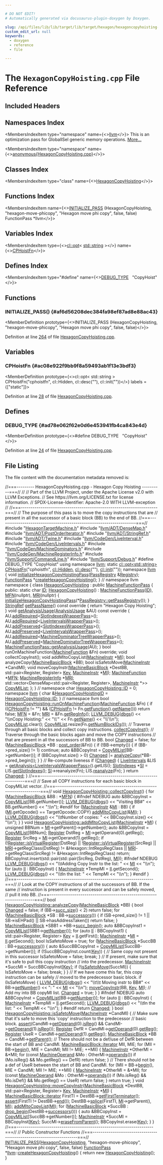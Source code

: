 ```yaml
---

# DO NOT EDIT!
# Automatically generated via docusaurus-plugin-doxygen by Doxygen.

slug: /api/files/lib/lib/target/lib/target/hexagon/hexagoncopyhoisting-cpp
custom_edit_url: null
keywords:
  - doxygen
  - reference
  - file

---
```





# The `HexagonCopyHoisting.cpp` File Reference

<DoxygenPage pluginConfig={pluginConfig}>



## Included Headers

<IncludesList>
<IncludesListItem
  filePath="HexagonTargetMachine.h"
  permalink="/docs/api/files/lib/lib/target/lib/target/hexagon/hexagontargetmachine-h"
  isLocal="true" />
<IncludesListItem
  filePath="llvm/ADT/DenseMap.h"
  permalink="/docs/api/files/include/include/llvm/include/llvm/adt/densemap-h"
  isLocal="true" />
<IncludesListItem
  filePath="llvm/ADT/PostOrderIterator.h"
  permalink="/docs/api/files/include/include/llvm/include/llvm/adt/postorderiterator-h"
  isLocal="true" />
<IncludesListItem
  filePath="llvm/ADT/StringRef.h"
  permalink="/docs/api/files/include/include/llvm/include/llvm/adt/stringref-h"
  isLocal="true" />
<IncludesListItem
  filePath="llvm/ADT/Twine.h"
  permalink="/docs/api/files/include/include/llvm/include/llvm/adt/twine-h"
  isLocal="true" />
<IncludesListItem
  filePath="llvm/CodeGen/LiveInterval.h"
  permalink="/docs/api/files/include/include/llvm/include/llvm/codegen/liveinterval-h"
  isLocal="true" />
<IncludesListItem
  filePath="llvm/CodeGen/LiveIntervals.h"
  permalink="/docs/api/files/include/include/llvm/include/llvm/codegen/liveintervals-h"
  isLocal="true" />
<IncludesListItem
  filePath="llvm/CodeGen/MachineDominators.h"
  permalink="/docs/api/files/include/include/llvm/include/llvm/codegen/machinedominators-h"
  isLocal="true" />
<IncludesListItem
  filePath="llvm/CodeGen/MachineRegisterInfo.h"
  permalink="/docs/api/files/include/include/llvm/include/llvm/codegen/machineregisterinfo-h"
  isLocal="true" />
<IncludesListItem
  filePath="llvm/Support/CommandLine.h"
  permalink="/docs/api/files/include/include/llvm/include/llvm/support/commandline-h"
  isLocal="true" />
<IncludesListItem
  filePath="llvm/Support/Debug.h"
  permalink="/docs/api/files/include/include/llvm/include/llvm/support/debug-h"
  isLocal="true" />
</IncludesList>

## Namespaces Index

<MembersIndex>

<MembersIndexItem
  type="namespace"
  name={<><a href="/docs/api/namespaces/llvm">llvm</a></>}>
This is an optimization pass for GlobalISel generic memory operations. <a href="/docs/api/namespaces/llvm/#details">More...</a>
</MembersIndexItem>

<MembersIndexItem
  type="namespace"
  name={<><a href="/docs/api/namespaces/anonymous-hexagoncopyhoisting-cpp-">anonymous&#123;HexagonCopyHoisting.cpp&#125;</a></>}>
</MembersIndexItem>

</MembersIndex>

## Classes Index

<MembersIndex>

<MembersIndexItem
  type="class"
  name={<><a href="/docs/api/classes/anonymous-namespace-hexagoncopyhoisting-cpp-/hexagoncopyhoisting">HexagonCopyHoisting</a></>}>
</MembersIndexItem>

</MembersIndex>

## Functions Index

<MembersIndex>

<MembersIndexItem
  name={<><a href="#af6d56208dec384fa98ef87ad8e88ac43">INITIALIZE&#95;PASS</a> (HexagonCopyHoisting, &quot;hexagon-move-phicopy&quot;, &quot;Hexagon move phi copy&quot;, false, false) FunctionPass &#42;llvm</>}>
</MembersIndexItem>

</MembersIndex>

## Variables Index

<MembersIndex>

<MembersIndexItem
  type={<><a href="/docs/api/classes/llvm/cl/opt">cl::opt</a>&lt; <a href="/docs/api/files/include/include/llvm/include/llvm/demangle/itaniumdemangle-h/#ae2b0d0345572d6718e219aa76d1d54edab45cffe084dd3d20d928bee85e7b0f21">std::string</a> &gt;</>}
  name={<><a href="#ac08e922f9bb9f8a59493ab1f13e3bdf3">CPHoistFn</a></>}>
</MembersIndexItem>

</MembersIndex>

## Defines Index

<MembersIndex>

<MembersIndexItem
  type="#define"
  name={<><a href="#ad78e062f62e0d6e453941fb4ca843e4d">DEBUG&#95;TYPE</a>&nbsp;&nbsp;&nbsp;&quot;CopyHoist&quot;</>}>
</MembersIndexItem>

</MembersIndex>


<SectionDefinition>

## Functions

### INITIALIZE&#95;PASS() {#af6d56208dec384fa98ef87ad8e88ac43}

<MemberDefinition
  prototype={<>INITIALIZE&#95;PASS (HexagonCopyHoisting, &quot;hexagon-move-phicopy&quot;, &quot;Hexagon move phi copy&quot;, false, false)</>}>

Definition at line <a href="#l00264">264</a> of file <a href="/docs/api/files/lib/lib/target/lib/target/hexagon/hexagoncopyhoisting-cpp">HexagonCopyHoisting.cpp</a>.
</MemberDefinition>

</SectionDefinition>

<SectionDefinition>

## Variables

### CPHoistFn {#ac08e922f9bb9f8a59493ab1f13e3bdf3}

<MemberDefinition
  prototype={<>cl::opt&lt; std::string &gt; CPHoistFn(&quot;cphoistfn&quot;, cl::Hidden, cl::desc(&quot;&quot;), cl::init(&quot;&quot;))</>}
  labels = {["static"]}>

Definition at line <a href="#l00028">28</a> of file <a href="/docs/api/files/lib/lib/target/lib/target/hexagon/hexagoncopyhoisting-cpp">HexagonCopyHoisting.cpp</a>.
</MemberDefinition>

</SectionDefinition>

<SectionDefinition>

## Defines

### DEBUG&#95;TYPE {#ad78e062f62e0d6e453941fb4ca843e4d}

<MemberDefinition
  prototype={<>#define DEBUG&#95;TYPE&nbsp;&nbsp;&nbsp;&quot;CopyHoist&quot;</>}>

Definition at line <a href="#l00024">24</a> of file <a href="/docs/api/files/lib/lib/target/lib/target/hexagon/hexagoncopyhoisting-cpp">HexagonCopyHoisting.cpp</a>.
</MemberDefinition>

</SectionDefinition>

## File Listing

The file content with the documentation metadata removed is:

<ProgramListing>

<Link id="l00001" /><CodeLine lineNumber="1"><span class="doxyHighlightComment">//===--------- HexagonCopyHoisting.cpp - Hexagon Copy Hoisting  ----------===//</span></CodeLine>
<Link id="l00002" /><CodeLine lineNumber="2"><span class="doxyHighlightComment">//</span></CodeLine>
<Link id="l00003" /><CodeLine lineNumber="3"><span class="doxyHighlightComment">// Part of the LLVM Project, under the Apache License v2.0 with LLVM Exceptions.</span></CodeLine>
<Link id="l00004" /><CodeLine lineNumber="4"><span class="doxyHighlightComment">// See https://llvm.org/LICENSE.txt for license information.</span></CodeLine>
<Link id="l00005" /><CodeLine lineNumber="5"><span class="doxyHighlightComment">// SPDX-License-Identifier: Apache-2.0 WITH LLVM-exception</span></CodeLine>
<Link id="l00006" /><CodeLine lineNumber="6"><span class="doxyHighlightComment">//</span></CodeLine>
<Link id="l00007" /><CodeLine lineNumber="7"><span class="doxyHighlightComment">//===----------------------------------------------------------------------===//</span></CodeLine>
<Link id="l00008" /><CodeLine lineNumber="8"><span class="doxyHighlightComment">// The purpose of this pass is to move the copy instructions that are</span></CodeLine>
<Link id="l00009" /><CodeLine lineNumber="9"><span class="doxyHighlightComment">// present in all the successor of a basic block (BB) to the end of BB.</span></CodeLine>
<Link id="l00010" /><CodeLine lineNumber="10"><span class="doxyHighlightComment">//===----------------------------------------------------------------------===//</span></CodeLine>
<Link id="l00011" /><CodeLine lineNumber="11"></CodeLine>
<Link id="l00012" /><CodeLine lineNumber="12"><span class="doxyHighlightPreprocessor">#include &quot;<a href="/docs/api/files/lib/lib/target/lib/target/hexagon/hexagontargetmachine-h">HexagonTargetMachine.h</a>&quot;</span></CodeLine>
<Link id="l00013" /><CodeLine lineNumber="13"><span class="doxyHighlightPreprocessor">#include &quot;<a href="/docs/api/files/include/include/llvm/include/llvm/adt/densemap-h">llvm/ADT/DenseMap.h</a>&quot;</span></CodeLine>
<Link id="l00014" /><CodeLine lineNumber="14"><span class="doxyHighlightPreprocessor">#include &quot;<a href="/docs/api/files/include/include/llvm/include/llvm/adt/postorderiterator-h">llvm/ADT/PostOrderIterator.h</a>&quot;</span></CodeLine>
<Link id="l00015" /><CodeLine lineNumber="15"><span class="doxyHighlightPreprocessor">#include &quot;<a href="/docs/api/files/include/include/llvm/include/llvm/adt/stringref-h">llvm/ADT/StringRef.h</a>&quot;</span></CodeLine>
<Link id="l00016" /><CodeLine lineNumber="16"><span class="doxyHighlightPreprocessor">#include &quot;<a href="/docs/api/files/include/include/llvm/include/llvm/adt/twine-h">llvm/ADT/Twine.h</a>&quot;</span></CodeLine>
<Link id="l00017" /><CodeLine lineNumber="17"><span class="doxyHighlightPreprocessor">#include &quot;<a href="/docs/api/files/include/include/llvm/include/llvm/codegen/liveinterval-h">llvm/CodeGen/LiveInterval.h</a>&quot;</span></CodeLine>
<Link id="l00018" /><CodeLine lineNumber="18"><span class="doxyHighlightPreprocessor">#include &quot;<a href="/docs/api/files/include/include/llvm/include/llvm/codegen/liveintervals-h">llvm/CodeGen/LiveIntervals.h</a>&quot;</span></CodeLine>
<Link id="l00019" /><CodeLine lineNumber="19"><span class="doxyHighlightPreprocessor">#include &quot;<a href="/docs/api/files/include/include/llvm/include/llvm/codegen/machinedominators-h">llvm/CodeGen/MachineDominators.h</a>&quot;</span></CodeLine>
<Link id="l00020" /><CodeLine lineNumber="20"><span class="doxyHighlightPreprocessor">#include &quot;<a href="/docs/api/files/include/include/llvm/include/llvm/codegen/machineregisterinfo-h">llvm/CodeGen/MachineRegisterInfo.h</a>&quot;</span></CodeLine>
<Link id="l00021" /><CodeLine lineNumber="21"><span class="doxyHighlightPreprocessor">#include &quot;<a href="/docs/api/files/include/include/llvm/include/llvm/support/commandline-h">llvm/Support/CommandLine.h</a>&quot;</span></CodeLine>
<Link id="l00022" /><CodeLine lineNumber="22"><span class="doxyHighlightPreprocessor">#include &quot;<a href="/docs/api/files/include/include/llvm/include/llvm/support/debug-h">llvm/Support/Debug.h</a>&quot;</span></CodeLine>
<Link id="l00023" /><CodeLine lineNumber="23"></CodeLine>
<Link id="l00024" /><CodeLine lineNumber="24" lineLink="#ad78e062f62e0d6e453941fb4ca843e4d"><span class="doxyHighlightPreprocessor">#define DEBUG&#95;TYPE &quot;CopyHoist&quot;</span></CodeLine>
<Link id="l00025" /><CodeLine lineNumber="25"></CodeLine>
<Link id="l00026" /><CodeLine lineNumber="26"><span class="doxyHighlightKeyword">using namespace </span><span class="doxyHighlight"><a href="/docs/api/namespaces/llvm">llvm</a>;</span></CodeLine>
<Link id="l00027" /><CodeLine lineNumber="27"></CodeLine>
<Link id="l00028" /><CodeLine lineNumber="28" lineLink="#ac08e922f9bb9f8a59493ab1f13e3bdf3"><span class="doxyHighlightKeyword">static</span><span class="doxyHighlight"> <a href="/docs/api/classes/llvm/cl/opt">cl::opt&lt;std::string&gt;</a> <a href="#ac08e922f9bb9f8a59493ab1f13e3bdf3">CPHoistFn</a>(</span><span class="doxyHighlightStringLiteral">&quot;cphoistfn&quot;</span><span class="doxyHighlight">, <a href="/docs/api/namespaces/llvm/cl/#a68075925a54790e71ca790e1d4f21a40a263ac008d8d31f13ce460395fc4cf7e6">cl::Hidden</a>, <a href="/docs/api/structs/llvm/cl/desc">cl::desc</a>(</span><span class="doxyHighlightStringLiteral">&quot;&quot;</span><span class="doxyHighlight">),</span></CodeLine>
<Link id="l00029" /><CodeLine lineNumber="29"><span class="doxyHighlight">                                      <a href="/docs/api/namespaces/llvm/cl/#ac12e6a8f3a1b511f0dee2ed6de0ae806">cl::init</a>(</span><span class="doxyHighlightStringLiteral">&quot;&quot;</span><span class="doxyHighlight">));</span></CodeLine>
<Link id="l00030" /><CodeLine lineNumber="30"></CodeLine>
<Link id="l00031" /><CodeLine lineNumber="31"><span class="doxyHighlightKeyword">namespace </span><span class="doxyHighlight"><a href="/docs/api/namespaces/llvm">llvm</a> &#123;</span></CodeLine>
<Link id="l00032" /><CodeLine lineNumber="32" lineLink="/docs/api/namespaces/llvm/#a5623c5d91a65a74e83f97dd46213418b"><span class="doxyHighlightKeywordType">void</span><span class="doxyHighlight"> <a href="/docs/api/namespaces/llvm/#a5623c5d91a65a74e83f97dd46213418b">initializeHexagonCopyHoistingPass</a>(<a href="/docs/api/classes/llvm/passregistry">PassRegistry</a> &amp;<a href="/docs/api/classes/llvm/registry">Registry</a>);</span></CodeLine>
<Link id="l00033" /><CodeLine lineNumber="33" lineLink="/docs/api/namespaces/llvm/#a04d015df8397cfcbf3793ceedb824d1b"><span class="doxyHighlight"><a href="/docs/api/classes/llvm/functionpass">FunctionPass</a> &#42;<a href="/docs/api/namespaces/llvm/#a04d015df8397cfcbf3793ceedb824d1b">createHexagonCopyHoisting</a>();</span></CodeLine>
<Link id="l00034" /><CodeLine lineNumber="34"><span class="doxyHighlight">&#125; </span><span class="doxyHighlightComment">// namespace llvm</span></CodeLine>
<Link id="l00035" /><CodeLine lineNumber="35"></CodeLine>
<Link id="l00036" /><CodeLine lineNumber="36" lineLink="/docs/api/namespaces/anonymous-hexagoncopyhoisting-cpp-"><span class="doxyHighlightKeyword">namespace </span><span class="doxyHighlight">&#123;</span></CodeLine>
<Link id="l00037" /><CodeLine lineNumber="37"></CodeLine>
<Link id="l00038" /><CodeLine lineNumber="38" lineLink="/docs/api/classes/anonymous-namespace-hexagoncopyhoisting-cpp-/hexagoncopyhoisting"><span class="doxyHighlightKeyword">class </span><span class="doxyHighlight"><a href="/docs/api/classes/anonymous-namespace-hexagoncopyhoisting-cpp-/hexagoncopyhoisting/#a86dde240344525272b07f5b7360040bc">HexagonCopyHoisting</a> : </span><span class="doxyHighlightKeyword">public</span><span class="doxyHighlight"> <a href="/docs/api/classes/llvm/machinefunctionpass/#a29c81d2386f4a727c6d33413807530c8">MachineFunctionPass</a> &#123;</span></CodeLine>
<Link id="l00039" /><CodeLine lineNumber="39"></CodeLine>
<Link id="l00040" /><CodeLine lineNumber="40"><span class="doxyHighlightKeyword">public</span><span class="doxyHighlight">:</span></CodeLine>
<Link id="l00041" /><CodeLine lineNumber="41" lineLink="/docs/api/classes/anonymous-namespace-hexagoncopyhoisting-cpp-/hexagoncopyhoisting/#af02d2232eebeb4d984074ce63b38d215"><span class="doxyHighlight">  </span><span class="doxyHighlightKeyword">static</span><span class="doxyHighlight"> </span><span class="doxyHighlightKeywordType">char</span><span class="doxyHighlight"> <a href="/docs/api/classes/anonymous-namespace-hexagoncopyhoisting-cpp-/hexagoncopyhoisting/#af02d2232eebeb4d984074ce63b38d215">ID</a>;</span></CodeLine>
<Link id="l00042" /><CodeLine lineNumber="42" lineLink="/docs/api/classes/anonymous-namespace-hexagoncopyhoisting-cpp-/hexagoncopyhoisting/#a86dde240344525272b07f5b7360040bc"><span class="doxyHighlight">  <a href="/docs/api/classes/anonymous-namespace-hexagoncopyhoisting-cpp-/hexagoncopyhoisting/#a86dde240344525272b07f5b7360040bc">HexagonCopyHoisting</a>() : <a href="/docs/api/classes/llvm/machinefunctionpass/#a29c81d2386f4a727c6d33413807530c8">MachineFunctionPass</a>(<a href="/docs/api/classes/anonymous-namespace-hexagoncopyhoisting-cpp-/hexagoncopyhoisting/#af02d2232eebeb4d984074ce63b38d215">ID</a>), <a href="/docs/api/classes/anonymous-namespace-hexagoncopyhoisting-cpp-/hexagoncopyhoisting/#a4aa3227e6bc300e09d0a6340e3eeded2">MFN</a>(nullptr), <a href="/docs/api/classes/anonymous-namespace-hexagoncopyhoisting-cpp-/hexagoncopyhoisting/#a558644dd8b8d27779475df5cf7d6009f">MRI</a>(nullptr) &#123;</span></CodeLine>
<Link id="l00043" /><CodeLine lineNumber="43"><span class="doxyHighlight">    <a href="/docs/api/namespaces/llvm/#a5623c5d91a65a74e83f97dd46213418b">initializeHexagonCopyHoistingPass</a>(&#42;<a href="/docs/api/classes/llvm/passregistry/#a05a729900b76c89e808c6c3094921b2f">PassRegistry::getPassRegistry</a>());</span></CodeLine>
<Link id="l00044" /><CodeLine lineNumber="44"><span class="doxyHighlight">  &#125;</span></CodeLine>
<Link id="l00045" /><CodeLine lineNumber="45"></CodeLine>
<Link id="l00046" /><CodeLine lineNumber="46" lineLink="/docs/api/classes/anonymous-namespace-hexagoncopyhoisting-cpp-/hexagoncopyhoisting/#ab8ac24826d46d1e9f88bb3dbc68b715f"><span class="doxyHighlight">  <a href="/docs/api/classes/llvm/stringref">StringRef</a> <a href="/docs/api/classes/anonymous-namespace-hexagoncopyhoisting-cpp-/hexagoncopyhoisting/#ab8ac24826d46d1e9f88bb3dbc68b715f">getPassName</a>()</span><span class="doxyHighlightKeyword"> const override </span><span class="doxyHighlight">&#123; </span><span class="doxyHighlightKeywordFlow">return</span><span class="doxyHighlight"> </span><span class="doxyHighlightStringLiteral">&quot;Hexagon Copy Hoisting&quot;</span><span class="doxyHighlight">; &#125;</span></CodeLine>
<Link id="l00047" /><CodeLine lineNumber="47"></CodeLine>
<Link id="l00048" /><CodeLine lineNumber="48" lineLink="/docs/api/classes/anonymous-namespace-hexagoncopyhoisting-cpp-/hexagoncopyhoisting/#aa83b5eb5a61f13970f855c9a645e449a"><span class="doxyHighlight">  </span><span class="doxyHighlightKeywordType">void</span><span class="doxyHighlight"> <a href="/docs/api/classes/anonymous-namespace-hexagoncopyhoisting-cpp-/hexagoncopyhoisting/#aa83b5eb5a61f13970f855c9a645e449a">getAnalysisUsage</a>(<a href="/docs/api/classes/llvm/analysisusage">AnalysisUsage</a> &amp;AU)</span><span class="doxyHighlightKeyword"> const override </span><span class="doxyHighlight">&#123;</span></CodeLine>
<Link id="l00049" /><CodeLine lineNumber="49"><span class="doxyHighlight">    AU.<a href="/docs/api/classes/llvm/analysisusage/#ae0adcccca08fb686c9ce00f9397b660c">addRequired</a>&lt;<a href="/docs/api/classes/llvm/slotindexeswrapperpass">SlotIndexesWrapperPass</a>&gt;();</span></CodeLine>
<Link id="l00050" /><CodeLine lineNumber="50"><span class="doxyHighlight">    AU.<a href="/docs/api/classes/llvm/analysisusage/#ae0adcccca08fb686c9ce00f9397b660c">addRequired</a>&lt;<a href="/docs/api/classes/llvm/liveintervalswrapperpass">LiveIntervalsWrapperPass</a>&gt;();</span></CodeLine>
<Link id="l00051" /><CodeLine lineNumber="51"><span class="doxyHighlight">    AU.<a href="/docs/api/classes/llvm/analysisusage/#ae9356b720f6fbab112d809738dcc4f2a">addPreserved</a>&lt;<a href="/docs/api/classes/llvm/slotindexeswrapperpass">SlotIndexesWrapperPass</a>&gt;();</span></CodeLine>
<Link id="l00052" /><CodeLine lineNumber="52"><span class="doxyHighlight">    AU.<a href="/docs/api/classes/llvm/analysisusage/#ae9356b720f6fbab112d809738dcc4f2a">addPreserved</a>&lt;<a href="/docs/api/classes/llvm/liveintervalswrapperpass">LiveIntervalsWrapperPass</a>&gt;();</span></CodeLine>
<Link id="l00053" /><CodeLine lineNumber="53"><span class="doxyHighlight">    AU.<a href="/docs/api/classes/llvm/analysisusage/#ae0adcccca08fb686c9ce00f9397b660c">addRequired</a>&lt;<a href="/docs/api/classes/llvm/machinedominatortreewrapperpass">MachineDominatorTreeWrapperPass</a>&gt;();</span></CodeLine>
<Link id="l00054" /><CodeLine lineNumber="54"><span class="doxyHighlight">    AU.<a href="/docs/api/classes/llvm/analysisusage/#ae9356b720f6fbab112d809738dcc4f2a">addPreserved</a>&lt;<a href="/docs/api/classes/llvm/machinedominatortreewrapperpass">MachineDominatorTreeWrapperPass</a>&gt;();</span></CodeLine>
<Link id="l00055" /><CodeLine lineNumber="55"><span class="doxyHighlight">    <a href="/docs/api/classes/llvm/machinefunctionpass/#a864fd57b4304ef933b3281d0ef85a88e">MachineFunctionPass::getAnalysisUsage</a>(AU);</span></CodeLine>
<Link id="l00056" /><CodeLine lineNumber="56"><span class="doxyHighlight">  &#125;</span></CodeLine>
<Link id="l00057" /><CodeLine lineNumber="57"></CodeLine>
<Link id="l00058" /><CodeLine lineNumber="58"><span class="doxyHighlight">  </span><span class="doxyHighlightKeywordType">bool</span><span class="doxyHighlight"> runOnMachineFunction(<a href="/docs/api/classes/llvm/machinefunction">MachineFunction</a> &amp;Fn) </span><span class="doxyHighlightKeyword">override</span><span class="doxyHighlight">;</span></CodeLine>
<Link id="l00059" /><CodeLine lineNumber="59"><span class="doxyHighlight">  </span><span class="doxyHighlightKeywordType">void</span><span class="doxyHighlight"> collectCopyInst();</span></CodeLine>
<Link id="l00060" /><CodeLine lineNumber="60"><span class="doxyHighlight">  </span><span class="doxyHighlightKeywordType">void</span><span class="doxyHighlight"> addMItoCopyList(<a href="/docs/api/classes/llvm/machineinstr">MachineInstr</a> &#42;<a href="/docs/api/files/lib/lib/codegen/lib/codegen/globalisel/irtranslator-cpp/#abe44dfdea65b4f7e11e0a608ab708b76">MI</a>);</span></CodeLine>
<Link id="l00061" /><CodeLine lineNumber="61"><span class="doxyHighlight">  </span><span class="doxyHighlightKeywordType">bool</span><span class="doxyHighlight"> analyzeCopy(<a href="/docs/api/classes/llvm/machinebasicblock">MachineBasicBlock</a> &#42;BB);</span></CodeLine>
<Link id="l00062" /><CodeLine lineNumber="62"><span class="doxyHighlight">  </span><span class="doxyHighlightKeywordType">bool</span><span class="doxyHighlight"> isSafetoMove(<a href="/docs/api/classes/llvm/machineinstr">MachineInstr</a> &#42;CandMI);</span></CodeLine>
<Link id="l00063" /><CodeLine lineNumber="63"><span class="doxyHighlight">  </span><span class="doxyHighlightKeywordType">void</span><span class="doxyHighlight"> moveCopyInstr(<a href="/docs/api/classes/llvm/machinebasicblock">MachineBasicBlock</a> &#42;DestBB,</span></CodeLine>
<Link id="l00064" /><CodeLine lineNumber="64"><span class="doxyHighlight">                     std::pair&lt;Register, Register&gt; <a href="/docs/api/namespaces/llvm/#a98c6256d0644613c6b5b3e2ef06ef5ce">Key</a>, <a href="/docs/api/classes/llvm/machineinstr">MachineInstr</a> &#42;<a href="/docs/api/files/lib/lib/codegen/lib/codegen/globalisel/irtranslator-cpp/#abe44dfdea65b4f7e11e0a608ab708b76">MI</a>);</span></CodeLine>
<Link id="l00065" /><CodeLine lineNumber="65"></CodeLine>
<Link id="l00066" /><CodeLine lineNumber="66" lineLink="/docs/api/classes/anonymous-namespace-hexagoncopyhoisting-cpp-/hexagoncopyhoisting/#a4aa3227e6bc300e09d0a6340e3eeded2"><span class="doxyHighlight">  <a href="/docs/api/classes/llvm/machinefunction">MachineFunction</a> &#42;<a href="/docs/api/classes/anonymous-namespace-hexagoncopyhoisting-cpp-/hexagoncopyhoisting/#a4aa3227e6bc300e09d0a6340e3eeded2">MFN</a>;</span></CodeLine>
<Link id="l00067" /><CodeLine lineNumber="67" lineLink="/docs/api/classes/anonymous-namespace-hexagoncopyhoisting-cpp-/hexagoncopyhoisting/#a558644dd8b8d27779475df5cf7d6009f"><span class="doxyHighlight">  <a href="/docs/api/classes/llvm/machineregisterinfo">MachineRegisterInfo</a> &#42;<a href="/docs/api/classes/anonymous-namespace-hexagoncopyhoisting-cpp-/hexagoncopyhoisting/#a558644dd8b8d27779475df5cf7d6009f">MRI</a>;</span></CodeLine>
<Link id="l00068" /><CodeLine lineNumber="68"><span class="doxyHighlight">  std::vector&lt;DenseMap&lt;std::pair&lt;Register, Register&gt;, <a href="/docs/api/classes/llvm/machineinstr">MachineInstr</a> &#42;&gt;&gt;</span></CodeLine>
<Link id="l00069" /><CodeLine lineNumber="69" lineLink="/docs/api/classes/anonymous-namespace-hexagoncopyhoisting-cpp-/hexagoncopyhoisting/#a9f4390bec78aae236fc19b8ba1049ac7"><span class="doxyHighlight">      <a href="/docs/api/classes/anonymous-namespace-hexagoncopyhoisting-cpp-/hexagoncopyhoisting/#a9f4390bec78aae236fc19b8ba1049ac7">CopyMIList</a>;</span></CodeLine>
<Link id="l00070" /><CodeLine lineNumber="70"><span class="doxyHighlight">&#125;;</span></CodeLine>
<Link id="l00071" /><CodeLine lineNumber="71"></CodeLine>
<Link id="l00072" /><CodeLine lineNumber="72"><span class="doxyHighlight">&#125; </span><span class="doxyHighlightComment">// namespace</span></CodeLine>
<Link id="l00073" /><CodeLine lineNumber="73"></CodeLine>
<Link id="l00074" /><CodeLine lineNumber="74"><span class="doxyHighlightKeywordType">char</span><span class="doxyHighlight"> <a href="/docs/api/classes/anonymous-namespace-hexagoncopyhoisting-cpp-/hexagoncopyhoisting/#af02d2232eebeb4d984074ce63b38d215">HexagonCopyHoisting::ID</a> = 0;</span></CodeLine>
<Link id="l00075" /><CodeLine lineNumber="75"></CodeLine>
<Link id="l00076" /><CodeLine lineNumber="76"><span class="doxyHighlightKeyword">namespace </span><span class="doxyHighlight"><a href="/docs/api/namespaces/llvm">llvm</a> &#123;</span></CodeLine>
<Link id="l00077" /><CodeLine lineNumber="77" lineLink="/docs/api/namespaces/llvm/#aeebc3fb028f2450c451fc27991fce7a0"><span class="doxyHighlightKeywordType">char</span><span class="doxyHighlight"> &amp;<a href="/docs/api/namespaces/llvm/#aeebc3fb028f2450c451fc27991fce7a0">HexagonCopyHoistingID</a> = <a href="/docs/api/classes/anonymous-namespace-hexagoncopyhoisting-cpp-/hexagoncopyhoisting/#af02d2232eebeb4d984074ce63b38d215">HexagonCopyHoisting::ID</a>;</span></CodeLine>
<Link id="l00078" /><CodeLine lineNumber="78"><span class="doxyHighlight">&#125; </span><span class="doxyHighlightComment">// namespace llvm</span></CodeLine>
<Link id="l00079" /><CodeLine lineNumber="79"></CodeLine>
<Link id="l00080" /><CodeLine lineNumber="80" lineLink="/docs/api/classes/anonymous-namespace-hexagoncopyhoisting-cpp-/hexagoncopyhoisting/#a50a95c05ee7d95c49a8c65c49046e3ec"><span class="doxyHighlightKeywordType">bool</span><span class="doxyHighlight"> <a href="/docs/api/classes/anonymous-namespace-hexagoncopyhoisting-cpp-/hexagoncopyhoisting/#a50a95c05ee7d95c49a8c65c49046e3ec">HexagonCopyHoisting::runOnMachineFunction</a>(<a href="/docs/api/classes/llvm/machinefunction">MachineFunction</a> &amp;Fn) &#123;</span></CodeLine>
<Link id="l00081" /><CodeLine lineNumber="81"></CodeLine>
<Link id="l00082" /><CodeLine lineNumber="82"><span class="doxyHighlight">  </span><span class="doxyHighlightKeywordFlow">if</span><span class="doxyHighlight"> ((<a href="#ac08e922f9bb9f8a59493ab1f13e3bdf3">CPHoistFn</a> != </span><span class="doxyHighlightStringLiteral">&quot;&quot;</span><span class="doxyHighlight">) &amp;&amp; (<a href="#ac08e922f9bb9f8a59493ab1f13e3bdf3">CPHoistFn</a> != Fn.<a href="/docs/api/classes/llvm/machinefunction/#a977ddce262de45c645be23d951066351">getFunction</a>().<a href="/docs/api/classes/llvm/value/#adb5c319f5905c1d3ca9eb5df546388c5">getName</a>()))</span></CodeLine>
<Link id="l00083" /><CodeLine lineNumber="83"><span class="doxyHighlight">    </span><span class="doxyHighlightKeywordFlow">return</span><span class="doxyHighlight"> </span><span class="doxyHighlightKeyword">false</span><span class="doxyHighlight">;</span></CodeLine>
<Link id="l00084" /><CodeLine lineNumber="84"></CodeLine>
<Link id="l00085" /><CodeLine lineNumber="85"><span class="doxyHighlight">  <a href="/docs/api/classes/anonymous-namespace-hexagoncopyhoisting-cpp-/hexagoncopyhoisting/#a4aa3227e6bc300e09d0a6340e3eeded2">MFN</a> = &amp;Fn;</span></CodeLine>
<Link id="l00086" /><CodeLine lineNumber="86"><span class="doxyHighlight">  <a href="/docs/api/classes/anonymous-namespace-hexagoncopyhoisting-cpp-/hexagoncopyhoisting/#a558644dd8b8d27779475df5cf7d6009f">MRI</a> = &amp;Fn.<a href="/docs/api/classes/llvm/machinefunction/#a810234b6b3d223b7c74a4253fcc5ea5e">getRegInfo</a>();</span></CodeLine>
<Link id="l00087" /><CodeLine lineNumber="87"></CodeLine>
<Link id="l00088" /><CodeLine lineNumber="88"><span class="doxyHighlight">  <a href="/docs/api/files/include/include/llvm/include/llvm/support/debug-h/#a196897517069dda1bdb549e24468f7d7">LLVM&#95;DEBUG</a>(<a href="/docs/api/namespaces/llvm/#a7c46c742c31be54870e2038048e6b391">dbgs</a>() &lt;&lt; </span><span class="doxyHighlightStringLiteral">&quot;\\nCopy Hoisting:&quot;</span><span class="doxyHighlight"> &lt;&lt; </span><span class="doxyHighlightStringLiteral">&quot;\\&#39;&quot;</span><span class="doxyHighlight"> &lt;&lt; Fn.<a href="/docs/api/classes/llvm/machinefunction/#a3d142c9e7c066059e15232c56dec9e2e">getName</a>() &lt;&lt; </span><span class="doxyHighlightStringLiteral">&quot;\\&#39;\\n&quot;</span><span class="doxyHighlight">);</span></CodeLine>
<Link id="l00089" /><CodeLine lineNumber="89"></CodeLine>
<Link id="l00090" /><CodeLine lineNumber="90"><span class="doxyHighlight">  <a href="/docs/api/classes/anonymous-namespace-hexagoncopyhoisting-cpp-/hexagoncopyhoisting/#a9f4390bec78aae236fc19b8ba1049ac7">CopyMIList</a>.clear();</span></CodeLine>
<Link id="l00091" /><CodeLine lineNumber="91"><span class="doxyHighlight">  <a href="/docs/api/classes/anonymous-namespace-hexagoncopyhoisting-cpp-/hexagoncopyhoisting/#a9f4390bec78aae236fc19b8ba1049ac7">CopyMIList</a>.resize(Fn.<a href="/docs/api/classes/llvm/machinefunction/#aa22424ba23740b6a748e8d0c239b7e4c">getNumBlockIDs</a>());</span></CodeLine>
<Link id="l00092" /><CodeLine lineNumber="92"></CodeLine>
<Link id="l00093" /><CodeLine lineNumber="93"><span class="doxyHighlight">  </span><span class="doxyHighlightComment">// Traverse through all basic blocks and collect copy instructions.</span></CodeLine>
<Link id="l00094" /><CodeLine lineNumber="94"><span class="doxyHighlight">  <a href="/docs/api/classes/anonymous-namespace-hexagoncopyhoisting-cpp-/hexagoncopyhoisting/#a88428564e3f1511cc4003777ef68b785">collectCopyInst</a>();</span></CodeLine>
<Link id="l00095" /><CodeLine lineNumber="95"></CodeLine>
<Link id="l00096" /><CodeLine lineNumber="96"><span class="doxyHighlight">  </span><span class="doxyHighlightComment">// Traverse through the basic blocks again and move the COPY instructions</span></CodeLine>
<Link id="l00097" /><CodeLine lineNumber="97"><span class="doxyHighlight">  </span><span class="doxyHighlightComment">// that are present in all the successors of BB to BB.</span></CodeLine>
<Link id="l00098" /><CodeLine lineNumber="98"><span class="doxyHighlight">  </span><span class="doxyHighlightKeywordType">bool</span><span class="doxyHighlight"> <a href="/docs/api/groups/arcopt/#gaa57b1a4e6a1c79233913139635169cf1">Changed</a> = </span><span class="doxyHighlightKeyword">false</span><span class="doxyHighlight">;</span></CodeLine>
<Link id="l00099" /><CodeLine lineNumber="99"><span class="doxyHighlight">  </span><span class="doxyHighlightKeywordFlow">for</span><span class="doxyHighlight"> (<a href="/docs/api/classes/llvm/machinebasicblock">MachineBasicBlock</a> &#42;BB : <a href="/docs/api/namespaces/llvm/#a41c4916e8090ce40598db1a8dd2a5d5d">post&#95;order</a>(&amp;Fn)) &#123;</span></CodeLine>
<Link id="l00100" /><CodeLine lineNumber="100"><span class="doxyHighlight">    </span><span class="doxyHighlightKeywordFlow">if</span><span class="doxyHighlight"> (!BB-&gt;empty()) &#123;</span></CodeLine>
<Link id="l00101" /><CodeLine lineNumber="101"><span class="doxyHighlight">      </span><span class="doxyHighlightKeywordFlow">if</span><span class="doxyHighlight"> (BB-&gt;pred&#95;size() != 1)</span></CodeLine>
<Link id="l00102" /><CodeLine lineNumber="102"><span class="doxyHighlight">        </span><span class="doxyHighlightKeywordFlow">continue</span><span class="doxyHighlight">;</span></CodeLine>
<Link id="l00103" /><CodeLine lineNumber="103"><span class="doxyHighlight">      </span><span class="doxyHighlightKeyword">auto</span><span class="doxyHighlight"> &amp;BBCopyInst = <a href="/docs/api/classes/anonymous-namespace-hexagoncopyhoisting-cpp-/hexagoncopyhoisting/#a9f4390bec78aae236fc19b8ba1049ac7">CopyMIList</a>&#91;BB-&gt;getNumber()&#93;;</span></CodeLine>
<Link id="l00104" /><CodeLine lineNumber="104"><span class="doxyHighlight">      </span><span class="doxyHighlightKeywordFlow">if</span><span class="doxyHighlight"> (BBCopyInst.size() &gt; 0)</span></CodeLine>
<Link id="l00105" /><CodeLine lineNumber="105"><span class="doxyHighlight">        <a href="/docs/api/groups/arcopt/#gaa57b1a4e6a1c79233913139635169cf1">Changed</a> |= <a href="/docs/api/classes/anonymous-namespace-hexagoncopyhoisting-cpp-/hexagoncopyhoisting/#a11effd5d22384daab26c5045ecff2e5b">analyzeCopy</a>(&#42;BB-&gt;pred&#95;begin());</span></CodeLine>
<Link id="l00106" /><CodeLine lineNumber="106"><span class="doxyHighlight">    &#125;</span></CodeLine>
<Link id="l00107" /><CodeLine lineNumber="107"><span class="doxyHighlight">  &#125;</span></CodeLine>
<Link id="l00108" /><CodeLine lineNumber="108"><span class="doxyHighlight">  </span><span class="doxyHighlightComment">// Re-compute liveness</span></CodeLine>
<Link id="l00109" /><CodeLine lineNumber="109"><span class="doxyHighlight">  </span><span class="doxyHighlightKeywordFlow">if</span><span class="doxyHighlight"> (<a href="/docs/api/groups/arcopt/#gaa57b1a4e6a1c79233913139635169cf1">Changed</a>) &#123;</span></CodeLine>
<Link id="l00110" /><CodeLine lineNumber="110"><span class="doxyHighlight">    <a href="/docs/api/classes/llvm/liveintervals">LiveIntervals</a> &amp;LIS = <a href="/docs/api/classes/llvm/pass/#a4863e5e463fb79955269fbf7fbf52b80">getAnalysis&lt;LiveIntervalsWrapperPass&gt;</a>().getLIS();</span></CodeLine>
<Link id="l00111" /><CodeLine lineNumber="111"><span class="doxyHighlight">    <a href="/docs/api/classes/llvm/slotindexes">SlotIndexes</a> &#42;<a href="/docs/api/namespaces/llvm/si">SI</a> = LIS.<a href="/docs/api/classes/llvm/liveintervals/#a334e584aeef0fcf744450fdf41fe8a84">getSlotIndexes</a>();</span></CodeLine>
<Link id="l00112" /><CodeLine lineNumber="112"><span class="doxyHighlight">    <a href="/docs/api/namespaces/llvm/si">SI</a>-&gt;reanalyze(Fn);</span></CodeLine>
<Link id="l00113" /><CodeLine lineNumber="113"><span class="doxyHighlight">    LIS.<a href="/docs/api/classes/llvm/liveintervals/#a66928037b669a15589743dc46947ef0d">reanalyze</a>(Fn);</span></CodeLine>
<Link id="l00114" /><CodeLine lineNumber="114"><span class="doxyHighlight">  &#125;</span></CodeLine>
<Link id="l00115" /><CodeLine lineNumber="115"><span class="doxyHighlight">  </span><span class="doxyHighlightKeywordFlow">return</span><span class="doxyHighlight"> <a href="/docs/api/groups/arcopt/#gaa57b1a4e6a1c79233913139635169cf1">Changed</a>;</span></CodeLine>
<Link id="l00116" /><CodeLine lineNumber="116"><span class="doxyHighlight">&#125;</span></CodeLine>
<Link id="l00117" /><CodeLine lineNumber="117"></CodeLine>
<Link id="l00118" /><CodeLine lineNumber="118"><span class="doxyHighlightComment">//===----------------------------------------------------------------------===//</span></CodeLine>
<Link id="l00119" /><CodeLine lineNumber="119"><span class="doxyHighlightComment">// Save all COPY instructions for each basic block in CopyMIList vector.</span></CodeLine>
<Link id="l00120" /><CodeLine lineNumber="120"><span class="doxyHighlightComment">//===----------------------------------------------------------------------===//</span></CodeLine>
<Link id="l00121" /><CodeLine lineNumber="121" lineLink="/docs/api/classes/anonymous-namespace-hexagoncopyhoisting-cpp-/hexagoncopyhoisting/#a88428564e3f1511cc4003777ef68b785"><span class="doxyHighlightKeywordType">void</span><span class="doxyHighlight"> <a href="/docs/api/classes/anonymous-namespace-hexagoncopyhoisting-cpp-/hexagoncopyhoisting/#a88428564e3f1511cc4003777ef68b785">HexagonCopyHoisting::collectCopyInst</a>() &#123;</span></CodeLine>
<Link id="l00122" /><CodeLine lineNumber="122"><span class="doxyHighlight">  </span><span class="doxyHighlightKeywordFlow">for</span><span class="doxyHighlight"> (<a href="/docs/api/classes/llvm/machinebasicblock">MachineBasicBlock</a> &amp;BB : &#42;<a href="/docs/api/classes/anonymous-namespace-hexagoncopyhoisting-cpp-/hexagoncopyhoisting/#a4aa3227e6bc300e09d0a6340e3eeded2">MFN</a>) &#123;</span></CodeLine>
<Link id="l00123" /><CodeLine lineNumber="123"><span class="doxyHighlightPreprocessor">#ifndef NDEBUG</span></CodeLine>
<Link id="l00124" /><CodeLine lineNumber="124"><span class="doxyHighlight">    </span><span class="doxyHighlightKeyword">auto</span><span class="doxyHighlight"> &amp;BBCopyInst = <a href="/docs/api/classes/anonymous-namespace-hexagoncopyhoisting-cpp-/hexagoncopyhoisting/#a9f4390bec78aae236fc19b8ba1049ac7">CopyMIList</a>&#91;BB.getNumber()&#93;;</span></CodeLine>
<Link id="l00125" /><CodeLine lineNumber="125"><span class="doxyHighlight">    <a href="/docs/api/files/include/include/llvm/include/llvm/support/debug-h/#a196897517069dda1bdb549e24468f7d7">LLVM&#95;DEBUG</a>(<a href="/docs/api/namespaces/llvm/#a7c46c742c31be54870e2038048e6b391">dbgs</a>() &lt;&lt; </span><span class="doxyHighlightStringLiteral">&quot;Visiting BB#&quot;</span><span class="doxyHighlight"> &lt;&lt; BB.getNumber() &lt;&lt; </span><span class="doxyHighlightStringLiteral">&quot;:\\n&quot;</span><span class="doxyHighlight">);</span></CodeLine>
<Link id="l00126" /><CodeLine lineNumber="126"><span class="doxyHighlightPreprocessor">#endif</span></CodeLine>
<Link id="l00127" /><CodeLine lineNumber="127"></CodeLine>
<Link id="l00128" /><CodeLine lineNumber="128"><span class="doxyHighlight">    </span><span class="doxyHighlightKeywordFlow">for</span><span class="doxyHighlight"> (<a href="/docs/api/classes/llvm/machineinstr">MachineInstr</a> &amp;<a href="/docs/api/files/lib/lib/codegen/lib/codegen/globalisel/irtranslator-cpp/#abe44dfdea65b4f7e11e0a608ab708b76">MI</a> : BB) &#123;</span></CodeLine>
<Link id="l00129" /><CodeLine lineNumber="129"><span class="doxyHighlight">      </span><span class="doxyHighlightKeywordFlow">if</span><span class="doxyHighlight"> (<a href="/docs/api/files/lib/lib/codegen/lib/codegen/globalisel/irtranslator-cpp/#abe44dfdea65b4f7e11e0a608ab708b76">MI</a>.getOpcode() == TargetOpcode::COPY)</span></CodeLine>
<Link id="l00130" /><CodeLine lineNumber="130"><span class="doxyHighlight">        <a href="/docs/api/classes/anonymous-namespace-hexagoncopyhoisting-cpp-/hexagoncopyhoisting/#aada0fcd484288f5ec37cd301cd7c100b">addMItoCopyList</a>(&amp;<a href="/docs/api/files/lib/lib/codegen/lib/codegen/globalisel/irtranslator-cpp/#abe44dfdea65b4f7e11e0a608ab708b76">MI</a>);</span></CodeLine>
<Link id="l00131" /><CodeLine lineNumber="131"><span class="doxyHighlight">    &#125;</span></CodeLine>
<Link id="l00132" /><CodeLine lineNumber="132"><span class="doxyHighlight">    <a href="/docs/api/files/include/include/llvm/include/llvm/support/debug-h/#a196897517069dda1bdb549e24468f7d7">LLVM&#95;DEBUG</a>(<a href="/docs/api/namespaces/llvm/#a7c46c742c31be54870e2038048e6b391">dbgs</a>() &lt;&lt; </span><span class="doxyHighlightStringLiteral">&quot;\\tNumber of copies: &quot;</span><span class="doxyHighlight"> &lt;&lt; BBCopyInst.size() &lt;&lt; </span><span class="doxyHighlightStringLiteral">&quot;\\n&quot;</span><span class="doxyHighlight">);</span></CodeLine>
<Link id="l00133" /><CodeLine lineNumber="133"><span class="doxyHighlight">  &#125;</span></CodeLine>
<Link id="l00134" /><CodeLine lineNumber="134"><span class="doxyHighlight">&#125;</span></CodeLine>
<Link id="l00135" /><CodeLine lineNumber="135"></CodeLine>
<Link id="l00136" /><CodeLine lineNumber="136" lineLink="/docs/api/classes/anonymous-namespace-hexagoncopyhoisting-cpp-/hexagoncopyhoisting/#aada0fcd484288f5ec37cd301cd7c100b"><span class="doxyHighlightKeywordType">void</span><span class="doxyHighlight"> <a href="/docs/api/classes/anonymous-namespace-hexagoncopyhoisting-cpp-/hexagoncopyhoisting/#aada0fcd484288f5ec37cd301cd7c100b">HexagonCopyHoisting::addMItoCopyList</a>(<a href="/docs/api/classes/llvm/machineinstr">MachineInstr</a> &#42;<a href="/docs/api/files/lib/lib/codegen/lib/codegen/globalisel/irtranslator-cpp/#abe44dfdea65b4f7e11e0a608ab708b76">MI</a>) &#123;</span></CodeLine>
<Link id="l00137" /><CodeLine lineNumber="137"><span class="doxyHighlight">  </span><span class="doxyHighlightKeywordType">unsigned</span><span class="doxyHighlight"> BBNum = <a href="/docs/api/files/lib/lib/codegen/lib/codegen/globalisel/irtranslator-cpp/#abe44dfdea65b4f7e11e0a608ab708b76">MI</a>-&gt;getParent()-&gt;getNumber();</span></CodeLine>
<Link id="l00138" /><CodeLine lineNumber="138"><span class="doxyHighlight">  </span><span class="doxyHighlightKeyword">auto</span><span class="doxyHighlight"> &amp;BBCopyInst = <a href="/docs/api/classes/anonymous-namespace-hexagoncopyhoisting-cpp-/hexagoncopyhoisting/#a9f4390bec78aae236fc19b8ba1049ac7">CopyMIList</a>&#91;BBNum&#93;;</span></CodeLine>
<Link id="l00139" /><CodeLine lineNumber="139"><span class="doxyHighlight">  <a href="/docs/api/classes/llvm/register">Register</a> DstReg = <a href="/docs/api/files/lib/lib/codegen/lib/codegen/globalisel/irtranslator-cpp/#abe44dfdea65b4f7e11e0a608ab708b76">MI</a>-&gt;getOperand(0).getReg();</span></CodeLine>
<Link id="l00140" /><CodeLine lineNumber="140"><span class="doxyHighlight">  <a href="/docs/api/classes/llvm/register">Register</a> SrcReg = <a href="/docs/api/files/lib/lib/codegen/lib/codegen/globalisel/irtranslator-cpp/#abe44dfdea65b4f7e11e0a608ab708b76">MI</a>-&gt;getOperand(1).getReg();</span></CodeLine>
<Link id="l00141" /><CodeLine lineNumber="141"></CodeLine>
<Link id="l00142" /><CodeLine lineNumber="142"><span class="doxyHighlight">  </span><span class="doxyHighlightKeywordFlow">if</span><span class="doxyHighlight"> (!<a href="/docs/api/classes/llvm/register/#ac6bf744f357352cde7578931007c0b6f">Register::isVirtualRegister</a>(DstReg) ||</span></CodeLine>
<Link id="l00143" /><CodeLine lineNumber="143"><span class="doxyHighlight">      !<a href="/docs/api/classes/llvm/register/#ac6bf744f357352cde7578931007c0b6f">Register::isVirtualRegister</a>(SrcReg) ||</span></CodeLine>
<Link id="l00144" /><CodeLine lineNumber="144"><span class="doxyHighlight">      <a href="/docs/api/classes/anonymous-namespace-hexagoncopyhoisting-cpp-/hexagoncopyhoisting/#a558644dd8b8d27779475df5cf7d6009f">MRI</a>-&gt;getRegClass(DstReg) != &amp;Hexagon::IntRegsRegClass ||</span></CodeLine>
<Link id="l00145" /><CodeLine lineNumber="145"><span class="doxyHighlight">      <a href="/docs/api/classes/anonymous-namespace-hexagoncopyhoisting-cpp-/hexagoncopyhoisting/#a558644dd8b8d27779475df5cf7d6009f">MRI</a>-&gt;getRegClass(SrcReg) != &amp;Hexagon::IntRegsRegClass)</span></CodeLine>
<Link id="l00146" /><CodeLine lineNumber="146"><span class="doxyHighlight">    </span><span class="doxyHighlightKeywordFlow">return</span><span class="doxyHighlight">;</span></CodeLine>
<Link id="l00147" /><CodeLine lineNumber="147"></CodeLine>
<Link id="l00148" /><CodeLine lineNumber="148"><span class="doxyHighlight">  BBCopyInst.insert(std::pair(std::pair(SrcReg, DstReg), <a href="/docs/api/files/lib/lib/codegen/lib/codegen/globalisel/irtranslator-cpp/#abe44dfdea65b4f7e11e0a608ab708b76">MI</a>));</span></CodeLine>
<Link id="l00149" /><CodeLine lineNumber="149"><span class="doxyHighlightPreprocessor">#ifndef NDEBUG</span></CodeLine>
<Link id="l00150" /><CodeLine lineNumber="150"><span class="doxyHighlight">  <a href="/docs/api/files/include/include/llvm/include/llvm/support/debug-h/#a196897517069dda1bdb549e24468f7d7">LLVM&#95;DEBUG</a>(<a href="/docs/api/namespaces/llvm/#a7c46c742c31be54870e2038048e6b391">dbgs</a>() &lt;&lt; </span><span class="doxyHighlightStringLiteral">&quot;\\tAdding Copy Instr to the list: &quot;</span><span class="doxyHighlight"> &lt;&lt; <a href="/docs/api/files/lib/lib/codegen/lib/codegen/globalisel/irtranslator-cpp/#abe44dfdea65b4f7e11e0a608ab708b76">MI</a> &lt;&lt; </span><span class="doxyHighlightStringLiteral">&quot;\\n&quot;</span><span class="doxyHighlight">);</span></CodeLine>
<Link id="l00151" /><CodeLine lineNumber="151"><span class="doxyHighlight">  </span><span class="doxyHighlightKeywordFlow">for</span><span class="doxyHighlight"> (</span><span class="doxyHighlightKeyword">auto</span><span class="doxyHighlight"> <a href="/docs/api/files/lib/lib/target/lib/target/nvptx/nvvmintrrange-cpp/#ac5804672fc0850438d63caec770647f8">II</a> : BBCopyInst) &#123;</span></CodeLine>
<Link id="l00152" /><CodeLine lineNumber="152"><span class="doxyHighlight">    <a href="/docs/api/classes/llvm/machineinstr">MachineInstr</a> &#42;TempMI = <a href="/docs/api/files/lib/lib/target/lib/target/nvptx/nvvmintrrange-cpp/#ac5804672fc0850438d63caec770647f8">II</a>.getSecond();</span></CodeLine>
<Link id="l00153" /><CodeLine lineNumber="153"><span class="doxyHighlight">    <a href="/docs/api/files/include/include/llvm/include/llvm/support/debug-h/#a196897517069dda1bdb549e24468f7d7">LLVM&#95;DEBUG</a>(<a href="/docs/api/namespaces/llvm/#a7c46c742c31be54870e2038048e6b391">dbgs</a>() &lt;&lt; </span><span class="doxyHighlightStringLiteral">&quot;\\tIn the list: &quot;</span><span class="doxyHighlight"> &lt;&lt; TempMI &lt;&lt; </span><span class="doxyHighlightStringLiteral">&quot;\\n&quot;</span><span class="doxyHighlight">);</span></CodeLine>
<Link id="l00154" /><CodeLine lineNumber="154"><span class="doxyHighlight">  &#125;</span></CodeLine>
<Link id="l00155" /><CodeLine lineNumber="155"><span class="doxyHighlightPreprocessor">#endif</span></CodeLine>
<Link id="l00156" /><CodeLine lineNumber="156"><span class="doxyHighlight">&#125;</span></CodeLine>
<Link id="l00157" /><CodeLine lineNumber="157"></CodeLine>
<Link id="l00158" /><CodeLine lineNumber="158"><span class="doxyHighlightComment">//===----------------------------------------------------------------------===//</span></CodeLine>
<Link id="l00159" /><CodeLine lineNumber="159"><span class="doxyHighlightComment">// Look at the COPY instructions of all the successors of BB. If the same</span></CodeLine>
<Link id="l00160" /><CodeLine lineNumber="160"><span class="doxyHighlightComment">// instruction is present in every successor and can be safely moved,</span></CodeLine>
<Link id="l00161" /><CodeLine lineNumber="161"><span class="doxyHighlightComment">// pull it into BB.</span></CodeLine>
<Link id="l00162" /><CodeLine lineNumber="162"><span class="doxyHighlightComment">//===----------------------------------------------------------------------===//</span></CodeLine>
<Link id="l00163" /><CodeLine lineNumber="163" lineLink="/docs/api/classes/anonymous-namespace-hexagoncopyhoisting-cpp-/hexagoncopyhoisting/#a11effd5d22384daab26c5045ecff2e5b"><span class="doxyHighlightKeywordType">bool</span><span class="doxyHighlight"> <a href="/docs/api/classes/anonymous-namespace-hexagoncopyhoisting-cpp-/hexagoncopyhoisting/#a11effd5d22384daab26c5045ecff2e5b">HexagonCopyHoisting::analyzeCopy</a>(<a href="/docs/api/classes/llvm/machinebasicblock">MachineBasicBlock</a> &#42;BB) &#123;</span></CodeLine>
<Link id="l00164" /><CodeLine lineNumber="164"></CodeLine>
<Link id="l00165" /><CodeLine lineNumber="165"><span class="doxyHighlight">  </span><span class="doxyHighlightKeywordType">bool</span><span class="doxyHighlight"> <a href="/docs/api/groups/arcopt/#gaa57b1a4e6a1c79233913139635169cf1">Changed</a> = </span><span class="doxyHighlightKeyword">false</span><span class="doxyHighlight">;</span></CodeLine>
<Link id="l00166" /><CodeLine lineNumber="166"><span class="doxyHighlight">  </span><span class="doxyHighlightKeywordFlow">if</span><span class="doxyHighlight"> (BB-&gt;<a href="/docs/api/classes/llvm/machinebasicblock/#a81626de817a0cb021ff8e915cf1942ed">succ&#95;size</a>() &lt; 2)</span></CodeLine>
<Link id="l00167" /><CodeLine lineNumber="167"><span class="doxyHighlight">    </span><span class="doxyHighlightKeywordFlow">return</span><span class="doxyHighlight"> </span><span class="doxyHighlightKeyword">false</span><span class="doxyHighlight">;</span></CodeLine>
<Link id="l00168" /><CodeLine lineNumber="168"></CodeLine>
<Link id="l00169" /><CodeLine lineNumber="169"><span class="doxyHighlight">  </span><span class="doxyHighlightKeywordFlow">for</span><span class="doxyHighlight"> (<a href="/docs/api/classes/llvm/machinebasicblock">MachineBasicBlock</a> &#42;SB : BB-&gt;<a href="/docs/api/classes/llvm/machinebasicblock/#ad88ff1529541fb4e243cc8ed90b11131">successors</a>()) &#123;</span></CodeLine>
<Link id="l00170" /><CodeLine lineNumber="170"><span class="doxyHighlight">    </span><span class="doxyHighlightKeywordFlow">if</span><span class="doxyHighlight"> (SB-&gt;pred&#95;size() != 1 || SB-&gt;isEHPad() || SB-&gt;hasAddressTaken())</span></CodeLine>
<Link id="l00171" /><CodeLine lineNumber="171"><span class="doxyHighlight">      </span><span class="doxyHighlightKeywordFlow">return</span><span class="doxyHighlight"> </span><span class="doxyHighlightKeyword">false</span><span class="doxyHighlight">;</span></CodeLine>
<Link id="l00172" /><CodeLine lineNumber="172"><span class="doxyHighlight">  &#125;</span></CodeLine>
<Link id="l00173" /><CodeLine lineNumber="173"></CodeLine>
<Link id="l00174" /><CodeLine lineNumber="174"><span class="doxyHighlight">  <a href="/docs/api/classes/llvm/machinebasicblock">MachineBasicBlock</a> &#42;SBB1 = &#42;BB-&gt;<a href="/docs/api/classes/llvm/machinebasicblock/#a6321b189ea8fd5058663f8a87d6c23e9">succ&#95;begin</a>();</span></CodeLine>
<Link id="l00175" /><CodeLine lineNumber="175"><span class="doxyHighlight">  </span><span class="doxyHighlightKeyword">auto</span><span class="doxyHighlight"> &amp;BBCopyInst1 = <a href="/docs/api/classes/anonymous-namespace-hexagoncopyhoisting-cpp-/hexagoncopyhoisting/#a9f4390bec78aae236fc19b8ba1049ac7">CopyMIList</a>&#91;SBB1-&gt;<a href="/docs/api/classes/llvm/machinebasicblock/#a3aa22d521bd6a7e6b9f35545dc7b0f1e">getNumber</a>()&#93;;</span></CodeLine>
<Link id="l00176" /><CodeLine lineNumber="176"></CodeLine>
<Link id="l00177" /><CodeLine lineNumber="177"><span class="doxyHighlight">  </span><span class="doxyHighlightKeywordFlow">for</span><span class="doxyHighlight"> (</span><span class="doxyHighlightKeyword">auto</span><span class="doxyHighlight"> <a href="/docs/api/files/lib/lib/target/lib/target/nvptx/nvvmintrrange-cpp/#ac5804672fc0850438d63caec770647f8">II</a> : BBCopyInst1) &#123;</span></CodeLine>
<Link id="l00178" /><CodeLine lineNumber="178"><span class="doxyHighlight">    std::pair&lt;Register, Register&gt; <a href="/docs/api/namespaces/llvm/#a98c6256d0644613c6b5b3e2ef06ef5ce">Key</a> = <a href="/docs/api/files/lib/lib/target/lib/target/nvptx/nvvmintrrange-cpp/#ac5804672fc0850438d63caec770647f8">II</a>.getFirst();</span></CodeLine>
<Link id="l00179" /><CodeLine lineNumber="179"><span class="doxyHighlight">    <a href="/docs/api/classes/llvm/machineinstr">MachineInstr</a> &#42;<a href="/docs/api/files/lib/lib/codegen/lib/codegen/globalisel/irtranslator-cpp/#abe44dfdea65b4f7e11e0a608ab708b76">MI</a> = <a href="/docs/api/files/lib/lib/target/lib/target/nvptx/nvvmintrrange-cpp/#ac5804672fc0850438d63caec770647f8">II</a>.getSecond();</span></CodeLine>
<Link id="l00180" /><CodeLine lineNumber="180"><span class="doxyHighlight">    </span><span class="doxyHighlightKeywordType">bool</span><span class="doxyHighlight"> IsSafetoMove = </span><span class="doxyHighlightKeyword">true</span><span class="doxyHighlight">;</span></CodeLine>
<Link id="l00181" /><CodeLine lineNumber="181"><span class="doxyHighlight">    </span><span class="doxyHighlightKeywordFlow">for</span><span class="doxyHighlight"> (<a href="/docs/api/classes/llvm/machinebasicblock">MachineBasicBlock</a> &#42;SuccBB : BB-&gt;<a href="/docs/api/classes/llvm/machinebasicblock/#ad88ff1529541fb4e243cc8ed90b11131">successors</a>()) &#123;</span></CodeLine>
<Link id="l00182" /><CodeLine lineNumber="182"><span class="doxyHighlight">      </span><span class="doxyHighlightKeyword">auto</span><span class="doxyHighlight"> &amp;SuccBBCopyInst = <a href="/docs/api/classes/anonymous-namespace-hexagoncopyhoisting-cpp-/hexagoncopyhoisting/#a9f4390bec78aae236fc19b8ba1049ac7">CopyMIList</a>&#91;SuccBB-&gt;getNumber()&#93;;</span></CodeLine>
<Link id="l00183" /><CodeLine lineNumber="183"><span class="doxyHighlight">      </span><span class="doxyHighlightKeywordFlow">if</span><span class="doxyHighlight"> (!SuccBBCopyInst.count(<a href="/docs/api/namespaces/llvm/#a98c6256d0644613c6b5b3e2ef06ef5ce">Key</a>)) &#123;</span></CodeLine>
<Link id="l00184" /><CodeLine lineNumber="184"><span class="doxyHighlight">        </span><span class="doxyHighlightComment">// Same copy not present in this successor</span></CodeLine>
<Link id="l00185" /><CodeLine lineNumber="185"><span class="doxyHighlight">        IsSafetoMove = </span><span class="doxyHighlightKeyword">false</span><span class="doxyHighlight">;</span></CodeLine>
<Link id="l00186" /><CodeLine lineNumber="186"><span class="doxyHighlight">        </span><span class="doxyHighlightKeywordFlow">break</span><span class="doxyHighlight">;</span></CodeLine>
<Link id="l00187" /><CodeLine lineNumber="187"><span class="doxyHighlight">      &#125;</span></CodeLine>
<Link id="l00188" /><CodeLine lineNumber="188"><span class="doxyHighlight">      </span><span class="doxyHighlightComment">// If present, make sure that it&#39;s safe to pull this copy instruction</span></CodeLine>
<Link id="l00189" /><CodeLine lineNumber="189"><span class="doxyHighlight">      </span><span class="doxyHighlightComment">// into the predecessor.</span></CodeLine>
<Link id="l00190" /><CodeLine lineNumber="190"><span class="doxyHighlight">      <a href="/docs/api/classes/llvm/machineinstr">MachineInstr</a> &#42;SuccMI = SuccBBCopyInst&#91;<a href="/docs/api/namespaces/llvm/#a98c6256d0644613c6b5b3e2ef06ef5ce">Key</a>&#93;;</span></CodeLine>
<Link id="l00191" /><CodeLine lineNumber="191"><span class="doxyHighlight">      </span><span class="doxyHighlightKeywordFlow">if</span><span class="doxyHighlight"> (!<a href="/docs/api/classes/anonymous-namespace-hexagoncopyhoisting-cpp-/hexagoncopyhoisting/#a2142c4566b7d15a35687f955d946a277">isSafetoMove</a>(SuccMI)) &#123;</span></CodeLine>
<Link id="l00192" /><CodeLine lineNumber="192"><span class="doxyHighlight">        IsSafetoMove = </span><span class="doxyHighlightKeyword">false</span><span class="doxyHighlight">;</span></CodeLine>
<Link id="l00193" /><CodeLine lineNumber="193"><span class="doxyHighlight">        </span><span class="doxyHighlightKeywordFlow">break</span><span class="doxyHighlight">;</span></CodeLine>
<Link id="l00194" /><CodeLine lineNumber="194"><span class="doxyHighlight">      &#125;</span></CodeLine>
<Link id="l00195" /><CodeLine lineNumber="195"><span class="doxyHighlight">    &#125;</span></CodeLine>
<Link id="l00196" /><CodeLine lineNumber="196"><span class="doxyHighlight">    </span><span class="doxyHighlightComment">// If we have come this far, this copy instruction can be safely</span></CodeLine>
<Link id="l00197" /><CodeLine lineNumber="197"><span class="doxyHighlight">    </span><span class="doxyHighlightComment">// moved to the predecessor basic block.</span></CodeLine>
<Link id="l00198" /><CodeLine lineNumber="198"><span class="doxyHighlight">    </span><span class="doxyHighlightKeywordFlow">if</span><span class="doxyHighlight"> (IsSafetoMove) &#123;</span></CodeLine>
<Link id="l00199" /><CodeLine lineNumber="199"><span class="doxyHighlight">      <a href="/docs/api/files/include/include/llvm/include/llvm/support/debug-h/#a196897517069dda1bdb549e24468f7d7">LLVM&#95;DEBUG</a>(<a href="/docs/api/namespaces/llvm/#a7c46c742c31be54870e2038048e6b391">dbgs</a>() &lt;&lt; </span><span class="doxyHighlightStringLiteral">&quot;\\t\\t Moving instr to BB#&quot;</span><span class="doxyHighlight"> &lt;&lt; BB-&gt;<a href="/docs/api/classes/llvm/machinebasicblock/#a3aa22d521bd6a7e6b9f35545dc7b0f1e">getNumber</a>() &lt;&lt; </span><span class="doxyHighlightStringLiteral">&quot;: &quot;</span></CodeLine>
<Link id="l00200" /><CodeLine lineNumber="200"><span class="doxyHighlight">                        &lt;&lt; <a href="/docs/api/files/lib/lib/codegen/lib/codegen/globalisel/irtranslator-cpp/#abe44dfdea65b4f7e11e0a608ab708b76">MI</a> &lt;&lt; </span><span class="doxyHighlightStringLiteral">&quot;\\n&quot;</span><span class="doxyHighlight">);</span></CodeLine>
<Link id="l00201" /><CodeLine lineNumber="201"><span class="doxyHighlight">      <a href="/docs/api/classes/anonymous-namespace-hexagoncopyhoisting-cpp-/hexagoncopyhoisting/#a4fc59ce12e2dc07246561737f195c0c6">moveCopyInstr</a>(BB, <a href="/docs/api/namespaces/llvm/#a98c6256d0644613c6b5b3e2ef06ef5ce">Key</a>, <a href="/docs/api/files/lib/lib/codegen/lib/codegen/globalisel/irtranslator-cpp/#abe44dfdea65b4f7e11e0a608ab708b76">MI</a>);</span></CodeLine>
<Link id="l00202" /><CodeLine lineNumber="202"><span class="doxyHighlight">      </span><span class="doxyHighlightComment">// Add my into BB copyMI list.</span></CodeLine>
<Link id="l00203" /><CodeLine lineNumber="203"><span class="doxyHighlight">      <a href="/docs/api/groups/arcopt/#gaa57b1a4e6a1c79233913139635169cf1">Changed</a> = </span><span class="doxyHighlightKeyword">true</span><span class="doxyHighlight">;</span></CodeLine>
<Link id="l00204" /><CodeLine lineNumber="204"><span class="doxyHighlight">    &#125;</span></CodeLine>
<Link id="l00205" /><CodeLine lineNumber="205"><span class="doxyHighlight">  &#125;</span></CodeLine>
<Link id="l00206" /><CodeLine lineNumber="206"></CodeLine>
<Link id="l00207" /><CodeLine lineNumber="207"><span class="doxyHighlightPreprocessor">#ifndef NDEBUG</span></CodeLine>
<Link id="l00208" /><CodeLine lineNumber="208"><span class="doxyHighlight">  </span><span class="doxyHighlightKeyword">auto</span><span class="doxyHighlight"> &amp;BBCopyInst = <a href="/docs/api/classes/anonymous-namespace-hexagoncopyhoisting-cpp-/hexagoncopyhoisting/#a9f4390bec78aae236fc19b8ba1049ac7">CopyMIList</a>&#91;BB-&gt;<a href="/docs/api/classes/llvm/machinebasicblock/#a3aa22d521bd6a7e6b9f35545dc7b0f1e">getNumber</a>()&#93;;</span></CodeLine>
<Link id="l00209" /><CodeLine lineNumber="209"><span class="doxyHighlight">  </span><span class="doxyHighlightKeywordFlow">for</span><span class="doxyHighlight"> (</span><span class="doxyHighlightKeyword">auto</span><span class="doxyHighlight"> <a href="/docs/api/files/lib/lib/target/lib/target/nvptx/nvvmintrrange-cpp/#ac5804672fc0850438d63caec770647f8">II</a> : BBCopyInst) &#123;</span></CodeLine>
<Link id="l00210" /><CodeLine lineNumber="210"><span class="doxyHighlight">    <a href="/docs/api/classes/llvm/machineinstr">MachineInstr</a> &#42;TempMI = <a href="/docs/api/files/lib/lib/target/lib/target/nvptx/nvvmintrrange-cpp/#ac5804672fc0850438d63caec770647f8">II</a>.getSecond();</span></CodeLine>
<Link id="l00211" /><CodeLine lineNumber="211"><span class="doxyHighlight">    <a href="/docs/api/files/include/include/llvm/include/llvm/support/debug-h/#a196897517069dda1bdb549e24468f7d7">LLVM&#95;DEBUG</a>(<a href="/docs/api/namespaces/llvm/#a7c46c742c31be54870e2038048e6b391">dbgs</a>() &lt;&lt; </span><span class="doxyHighlightStringLiteral">&quot;\\tIn the list: &quot;</span><span class="doxyHighlight"> &lt;&lt; TempMI &lt;&lt; </span><span class="doxyHighlightStringLiteral">&quot;\\n&quot;</span><span class="doxyHighlight">);</span></CodeLine>
<Link id="l00212" /><CodeLine lineNumber="212"><span class="doxyHighlight">  &#125;</span></CodeLine>
<Link id="l00213" /><CodeLine lineNumber="213"><span class="doxyHighlightPreprocessor">#endif</span></CodeLine>
<Link id="l00214" /><CodeLine lineNumber="214"><span class="doxyHighlight">  </span><span class="doxyHighlightKeywordFlow">return</span><span class="doxyHighlight"> <a href="/docs/api/groups/arcopt/#gaa57b1a4e6a1c79233913139635169cf1">Changed</a>;</span></CodeLine>
<Link id="l00215" /><CodeLine lineNumber="215"><span class="doxyHighlight">&#125;</span></CodeLine>
<Link id="l00216" /><CodeLine lineNumber="216"></CodeLine>
<Link id="l00217" /><CodeLine lineNumber="217" lineLink="/docs/api/classes/anonymous-namespace-hexagoncopyhoisting-cpp-/hexagoncopyhoisting/#a2142c4566b7d15a35687f955d946a277"><span class="doxyHighlightKeywordType">bool</span><span class="doxyHighlight"> <a href="/docs/api/classes/anonymous-namespace-hexagoncopyhoisting-cpp-/hexagoncopyhoisting/#a2142c4566b7d15a35687f955d946a277">HexagonCopyHoisting::isSafetoMove</a>(<a href="/docs/api/classes/llvm/machineinstr">MachineInstr</a> &#42;CandMI) &#123;</span></CodeLine>
<Link id="l00218" /><CodeLine lineNumber="218"><span class="doxyHighlight">  </span><span class="doxyHighlightComment">// Make sure that it&#39;s safe to move this &#39;copy&#39; instruction to the predecessor</span></CodeLine>
<Link id="l00219" /><CodeLine lineNumber="219"><span class="doxyHighlight">  </span><span class="doxyHighlightComment">// basic block.</span></CodeLine>
<Link id="l00220" /><CodeLine lineNumber="220"><span class="doxyHighlight">  <a href="/docs/api/files/lib/lib/target/lib/target/amdgpu/silowercontrolflow-cpp/#a4868c5d81c5ccc98c47aeab6244346a0">assert</a>(CandMI-&gt;<a href="/docs/api/classes/llvm/machineinstr/#ad67c9230577a0b640c52852c75c93939">getOperand</a>(0).<a href="/docs/api/classes/llvm/machineoperand/#a4c9594c955fec80c73ddd964b5efd554">isReg</a>() &amp;&amp; CandMI-&gt;<a href="/docs/api/classes/llvm/machineinstr/#ad67c9230577a0b640c52852c75c93939">getOperand</a>(1).<a href="/docs/api/classes/llvm/machineoperand/#a4c9594c955fec80c73ddd964b5efd554">isReg</a>());</span></CodeLine>
<Link id="l00221" /><CodeLine lineNumber="221"><span class="doxyHighlight">  <a href="/docs/api/classes/llvm/register">Register</a> DefR = CandMI-&gt;<a href="/docs/api/classes/llvm/machineinstr/#ad67c9230577a0b640c52852c75c93939">getOperand</a>(0).<a href="/docs/api/classes/llvm/machineoperand/#ac0035d7c1c860501c877c20e6e93297b">getReg</a>();</span></CodeLine>
<Link id="l00222" /><CodeLine lineNumber="222"><span class="doxyHighlight">  <a href="/docs/api/classes/llvm/register">Register</a> UseR = CandMI-&gt;<a href="/docs/api/classes/llvm/machineinstr/#ad67c9230577a0b640c52852c75c93939">getOperand</a>(1).<a href="/docs/api/classes/llvm/machineoperand/#ac0035d7c1c860501c877c20e6e93297b">getReg</a>();</span></CodeLine>
<Link id="l00223" /><CodeLine lineNumber="223"></CodeLine>
<Link id="l00224" /><CodeLine lineNumber="224"><span class="doxyHighlight">  <a href="/docs/api/classes/llvm/machinebasicblock">MachineBasicBlock</a> &#42;BB = CandMI-&gt;<a href="/docs/api/classes/llvm/machineinstr/#a1e855100f407ca4be098d0050be403b0">getParent</a>();</span></CodeLine>
<Link id="l00225" /><CodeLine lineNumber="225"><span class="doxyHighlight">  </span><span class="doxyHighlightComment">// There should not be a def/use of DefR between the start of BB and CandMI.</span></CodeLine>
<Link id="l00226" /><CodeLine lineNumber="226"><span class="doxyHighlight">  <a href="/docs/api/classes/llvm/machinebasicblock/#ae34c996b58df9b9ce6695a0c8b70c533">MachineBasicBlock::iterator</a> MII, MIE;</span></CodeLine>
<Link id="l00227" /><CodeLine lineNumber="227"><span class="doxyHighlight">  </span><span class="doxyHighlightKeywordFlow">for</span><span class="doxyHighlight"> (MII = BB-&gt;<a href="/docs/api/classes/llvm/machinebasicblock/#ab2d91e7bec944efcbc39d8e30644f111">begin</a>(), MIE = CandMI; MII != MIE; ++MII) &#123;</span></CodeLine>
<Link id="l00228" /><CodeLine lineNumber="228"><span class="doxyHighlight">    <a href="/docs/api/classes/llvm/machineinstr">MachineInstr</a> &#42;OtherMI = &amp;&#42;MII;</span></CodeLine>
<Link id="l00229" /><CodeLine lineNumber="229"><span class="doxyHighlight">    </span><span class="doxyHighlightKeywordFlow">for</span><span class="doxyHighlight"> (</span><span class="doxyHighlightKeyword">const</span><span class="doxyHighlight"> <a href="/docs/api/classes/llvm/machineoperand">MachineOperand</a> &amp;Mo : OtherMI-&gt;<a href="/docs/api/classes/llvm/machineinstr/#a999b8f3e58e7ca479f26445bae791a7c">operands</a>())</span></CodeLine>
<Link id="l00230" /><CodeLine lineNumber="230"><span class="doxyHighlight">      </span><span class="doxyHighlightKeywordFlow">if</span><span class="doxyHighlight"> (Mo.isReg() &amp;&amp; Mo.getReg() == DefR)</span></CodeLine>
<Link id="l00231" /><CodeLine lineNumber="231"><span class="doxyHighlight">        </span><span class="doxyHighlightKeywordFlow">return</span><span class="doxyHighlight"> </span><span class="doxyHighlightKeyword">false</span><span class="doxyHighlight">;</span></CodeLine>
<Link id="l00232" /><CodeLine lineNumber="232"><span class="doxyHighlight">  &#125;</span></CodeLine>
<Link id="l00233" /><CodeLine lineNumber="233"><span class="doxyHighlight">  </span><span class="doxyHighlightComment">// There should not be a def of UseR between the start of BB and CandMI.</span></CodeLine>
<Link id="l00234" /><CodeLine lineNumber="234"><span class="doxyHighlight">  </span><span class="doxyHighlightKeywordFlow">for</span><span class="doxyHighlight"> (MII = BB-&gt;<a href="/docs/api/classes/llvm/machinebasicblock/#ab2d91e7bec944efcbc39d8e30644f111">begin</a>(), MIE = CandMI; MII != MIE; ++MII) &#123;</span></CodeLine>
<Link id="l00235" /><CodeLine lineNumber="235"><span class="doxyHighlight">    <a href="/docs/api/classes/llvm/machineinstr">MachineInstr</a> &#42;OtherMI = &amp;&#42;MII;</span></CodeLine>
<Link id="l00236" /><CodeLine lineNumber="236"><span class="doxyHighlight">    </span><span class="doxyHighlightKeywordFlow">for</span><span class="doxyHighlight"> (</span><span class="doxyHighlightKeyword">const</span><span class="doxyHighlight"> <a href="/docs/api/classes/llvm/machineoperand">MachineOperand</a> &amp;Mo : OtherMI-&gt;<a href="/docs/api/classes/llvm/machineinstr/#a999b8f3e58e7ca479f26445bae791a7c">operands</a>())</span></CodeLine>
<Link id="l00237" /><CodeLine lineNumber="237"><span class="doxyHighlight">      </span><span class="doxyHighlightKeywordFlow">if</span><span class="doxyHighlight"> (Mo.isReg() &amp;&amp; Mo.isDef() &amp;&amp; Mo.getReg() == UseR)</span></CodeLine>
<Link id="l00238" /><CodeLine lineNumber="238"><span class="doxyHighlight">        </span><span class="doxyHighlightKeywordFlow">return</span><span class="doxyHighlight"> </span><span class="doxyHighlightKeyword">false</span><span class="doxyHighlight">;</span></CodeLine>
<Link id="l00239" /><CodeLine lineNumber="239"><span class="doxyHighlight">  &#125;</span></CodeLine>
<Link id="l00240" /><CodeLine lineNumber="240"><span class="doxyHighlight">  </span><span class="doxyHighlightKeywordFlow">return</span><span class="doxyHighlight"> </span><span class="doxyHighlightKeyword">true</span><span class="doxyHighlight">;</span></CodeLine>
<Link id="l00241" /><CodeLine lineNumber="241"><span class="doxyHighlight">&#125;</span></CodeLine>
<Link id="l00242" /><CodeLine lineNumber="242"></CodeLine>
<Link id="l00243" /><CodeLine lineNumber="243" lineLink="/docs/api/classes/anonymous-namespace-hexagoncopyhoisting-cpp-/hexagoncopyhoisting/#a4fc59ce12e2dc07246561737f195c0c6"><span class="doxyHighlightKeywordType">void</span><span class="doxyHighlight"> <a href="/docs/api/classes/anonymous-namespace-hexagoncopyhoisting-cpp-/hexagoncopyhoisting/#a4fc59ce12e2dc07246561737f195c0c6">HexagonCopyHoisting::moveCopyInstr</a>(<a href="/docs/api/classes/llvm/machinebasicblock">MachineBasicBlock</a> &#42;DestBB,</span></CodeLine>
<Link id="l00244" /><CodeLine lineNumber="244"><span class="doxyHighlight">                                        std::pair&lt;Register, Register&gt; <a href="/docs/api/namespaces/llvm/#a98c6256d0644613c6b5b3e2ef06ef5ce">Key</a>,</span></CodeLine>
<Link id="l00245" /><CodeLine lineNumber="245"><span class="doxyHighlight">                                        <a href="/docs/api/classes/llvm/machineinstr">MachineInstr</a> &#42;<a href="/docs/api/files/lib/lib/codegen/lib/codegen/globalisel/irtranslator-cpp/#abe44dfdea65b4f7e11e0a608ab708b76">MI</a>) &#123;</span></CodeLine>
<Link id="l00246" /><CodeLine lineNumber="246"><span class="doxyHighlight">  <a href="/docs/api/classes/llvm/machinebasicblock/#ae34c996b58df9b9ce6695a0c8b70c533">MachineBasicBlock::iterator</a> FirstTI = DestBB-&gt;<a href="/docs/api/classes/llvm/machinebasicblock/#a7f0521fa2de44271fd4b909ea7351ef3">getFirstTerminator</a>();</span></CodeLine>
<Link id="l00247" /><CodeLine lineNumber="247"><span class="doxyHighlight">  <a href="/docs/api/files/lib/lib/target/lib/target/amdgpu/silowercontrolflow-cpp/#a4868c5d81c5ccc98c47aeab6244346a0">assert</a>(FirstTI != DestBB-&gt;<a href="/docs/api/classes/llvm/machinebasicblock/#acbc921830578e2741be6549db716c0ce">end</a>());</span></CodeLine>
<Link id="l00248" /><CodeLine lineNumber="248"></CodeLine>
<Link id="l00249" /><CodeLine lineNumber="249"><span class="doxyHighlight">  DestBB-&gt;<a href="/docs/api/classes/llvm/machinebasicblock/#adf0023bdc4f05a7849c35b1c859580d8">splice</a>(FirstTI, <a href="/docs/api/files/lib/lib/codegen/lib/codegen/globalisel/irtranslator-cpp/#abe44dfdea65b4f7e11e0a608ab708b76">MI</a>-&gt;getParent(), <a href="/docs/api/files/lib/lib/codegen/lib/codegen/globalisel/irtranslator-cpp/#abe44dfdea65b4f7e11e0a608ab708b76">MI</a>);</span></CodeLine>
<Link id="l00250" /><CodeLine lineNumber="250"></CodeLine>
<Link id="l00251" /><CodeLine lineNumber="251"><span class="doxyHighlight">  <a href="/docs/api/classes/anonymous-namespace-hexagoncopyhoisting-cpp-/hexagoncopyhoisting/#aada0fcd484288f5ec37cd301cd7c100b">addMItoCopyList</a>(<a href="/docs/api/files/lib/lib/codegen/lib/codegen/globalisel/irtranslator-cpp/#abe44dfdea65b4f7e11e0a608ab708b76">MI</a>);</span></CodeLine>
<Link id="l00252" /><CodeLine lineNumber="252"><span class="doxyHighlight">  </span><span class="doxyHighlightKeywordFlow">for</span><span class="doxyHighlight"> (<a href="/docs/api/classes/llvm/machinebasicblock">MachineBasicBlock</a> &#42;SuccBB : <a href="/docs/api/namespaces/llvm/#a02981de53fb6ffd384d39addc4d25f37">drop&#95;begin</a>(DestBB-&gt;<a href="/docs/api/classes/llvm/machinebasicblock/#ad88ff1529541fb4e243cc8ed90b11131">successors</a>())) &#123;</span></CodeLine>
<Link id="l00253" /><CodeLine lineNumber="253"><span class="doxyHighlight">    </span><span class="doxyHighlightKeyword">auto</span><span class="doxyHighlight"> &amp;BBCopyInst = <a href="/docs/api/classes/anonymous-namespace-hexagoncopyhoisting-cpp-/hexagoncopyhoisting/#a9f4390bec78aae236fc19b8ba1049ac7">CopyMIList</a>&#91;SuccBB-&gt;getNumber()&#93;;</span></CodeLine>
<Link id="l00254" /><CodeLine lineNumber="254"><span class="doxyHighlight">    <a href="/docs/api/classes/llvm/machineinstr">MachineInstr</a> &#42;SuccMI = BBCopyInst&#91;<a href="/docs/api/namespaces/llvm/#a98c6256d0644613c6b5b3e2ef06ef5ce">Key</a>&#93;;</span></CodeLine>
<Link id="l00255" /><CodeLine lineNumber="255"><span class="doxyHighlight">    SuccMI-&gt;<a href="/docs/api/classes/llvm/machineinstr/#ac2421adbb9996e1b15f03a8abb6c70a8">eraseFromParent</a>();</span></CodeLine>
<Link id="l00256" /><CodeLine lineNumber="256"><span class="doxyHighlight">    BBCopyInst.erase(<a href="/docs/api/namespaces/llvm/#a98c6256d0644613c6b5b3e2ef06ef5ce">Key</a>);</span></CodeLine>
<Link id="l00257" /><CodeLine lineNumber="257"><span class="doxyHighlight">  &#125;</span></CodeLine>
<Link id="l00258" /><CodeLine lineNumber="258"><span class="doxyHighlight">&#125;</span></CodeLine>
<Link id="l00259" /><CodeLine lineNumber="259"></CodeLine>
<Link id="l00260" /><CodeLine lineNumber="260"><span class="doxyHighlightComment">//===----------------------------------------------------------------------===//</span></CodeLine>
<Link id="l00261" /><CodeLine lineNumber="261"><span class="doxyHighlightComment">//                         Public Constructor Functions</span></CodeLine>
<Link id="l00262" /><CodeLine lineNumber="262"><span class="doxyHighlightComment">//===----------------------------------------------------------------------===//</span></CodeLine>
<Link id="l00263" /><CodeLine lineNumber="263"></CodeLine>
<Link id="l00264" /><CodeLine lineNumber="264" lineLink="#af6d56208dec384fa98ef87ad8e88ac43"><span class="doxyHighlight"><a href="/docs/api/files/include/include/llvm/passsupport-h/#af807c9595d50b45c0008924c4679c85c">INITIALIZE&#95;PASS</a>(<a href="/docs/api/classes/anonymous-namespace-hexagoncopyhoisting-cpp-/hexagoncopyhoisting/#a86dde240344525272b07f5b7360040bc">HexagonCopyHoisting</a>, </span><span class="doxyHighlightStringLiteral">&quot;hexagon-move-phicopy&quot;</span><span class="doxyHighlight">,</span></CodeLine>
<Link id="l00265" /><CodeLine lineNumber="265"><span class="doxyHighlight">                </span><span class="doxyHighlightStringLiteral">&quot;Hexagon move phi copy&quot;</span><span class="doxyHighlight">, </span><span class="doxyHighlightKeyword">false</span><span class="doxyHighlight">, </span><span class="doxyHighlightKeyword">false</span><span class="doxyHighlight">)</span></CodeLine>
<Link id="l00266" /><CodeLine lineNumber="266"></CodeLine>
<Link id="l00267" /><CodeLine lineNumber="267"><span class="doxyHighlight"><a href="/docs/api/classes/llvm/functionpass">FunctionPass</a> &#42;<a href="/docs/api/namespaces/llvm">llvm</a>::<a href="/docs/api/namespaces/llvm/#a04d015df8397cfcbf3793ceedb824d1b">createHexagonCopyHoisting</a>() &#123;</span></CodeLine>
<Link id="l00268" /><CodeLine lineNumber="268"><span class="doxyHighlight">  </span><span class="doxyHighlightKeywordFlow">return</span><span class="doxyHighlight"> </span><span class="doxyHighlightKeyword">new</span><span class="doxyHighlight"> <a href="/docs/api/classes/anonymous-namespace-hexagoncopyhoisting-cpp-/hexagoncopyhoisting/#a86dde240344525272b07f5b7360040bc">HexagonCopyHoisting</a>();</span></CodeLine>
<Link id="l00269" /><CodeLine lineNumber="269"><span class="doxyHighlight">&#125;</span></CodeLine>

</ProgramListing>


</DoxygenPage>
